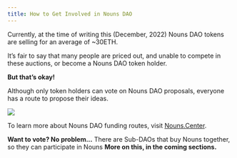 ```yaml
---
title: How to Get Involved in Nouns DAO
---
```


Currently, at the time of writing this (December, 2022) Nouns DAO tokens are selling for an average of ~30ETH.

It’s fair to say that many people are priced out, and unable to compete in these auctions, or become a Nouns DAO token holder.

**But that’s okay!**&#x20;

Although only token holders can vote on Nouns DAO proposals, everyone has a route to propose their ideas.

![](/assets/build-with-nouns.png)

To learn more about Nouns DAO funding routes, visit [Nouns.Center](https://nouns.center/).

**Want to vote? No problem...** There are Sub-DAOs that buy Nouns together, so they can participate in Nouns <Nutshell children="Governance." glossaryEntry="content/glossary/DAO-Governance.mdx" /> **More on this, in the coming sections.**
